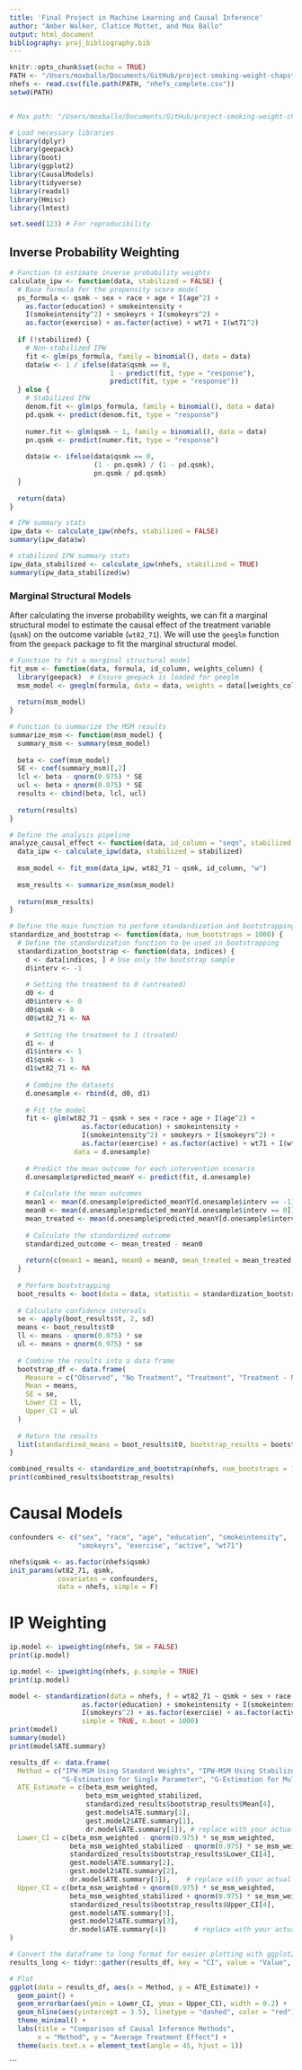---
title: 'Final Project in Machine Learning and Causal Inference'
author: "Amber Walker, Clatice Mottet, and Mox Ballo"
output: html_document
bibliography: proj_bibliography.bib 
---

```{r setup, include=FALSE}
knitr::opts_chunk$set(echo = TRUE)
PATH <- "/Users/moxballo/Documents/GitHub/project-smoking-weight-chapsticks"
nhefs <- read.csv(file.path(PATH, "nhefs_complete.csv"))
setwd(PATH)


# Mox path: "/Users/moxballo/Documents/GitHub/project-smoking-weight-chapsticks" 

# Load necessary libraries
library(dplyr)
library(geepack)  
library(boot)
library(ggplot2)
library(CausalModels)
library(tidyverse)
library(readxl)
library(Hmisc)
library(lmtest)

set.seed(123) # For reproducibility
```

## Inverse Probability Weighting

```{r}
# Function to estimate inverse probability weights
calculate_ipw <- function(data, stabilized = FALSE) {
  # Base formula for the propensity score model
  ps_formula <- qsmk ~ sex + race + age + I(age^2) + 
    as.factor(education) + smokeintensity + 
    I(smokeintensity^2) + smokeyrs + I(smokeyrs^2) + 
    as.factor(exercise) + as.factor(active) + wt71 + I(wt71^2)
  
  if (!stabilized) {
    # Non-stabilized IPW
    fit <- glm(ps_formula, family = binomial(), data = data)
    data$w <- 1 / ifelse(data$qsmk == 0, 
                         1 - predict(fit, type = "response"),
                         predict(fit, type = "response"))
  } else {
    # Stabilized IPW
    denom.fit <- glm(ps_formula, family = binomial(), data = data)
    pd.qsmk <- predict(denom.fit, type = "response")
    
    numer.fit <- glm(qsmk ~ 1, family = binomial(), data = data)
    pn.qsmk <- predict(numer.fit, type = "response")
    
    data$w <- ifelse(data$qsmk == 0, 
                     (1 - pn.qsmk) / (1 - pd.qsmk), 
                     pn.qsmk / pd.qsmk)
  }
  
  return(data)
}
```


```{r}
# IPW summary stats
ipw_data <- calculate_ipw(nhefs, stabilized = FALSE)
summary(ipw_data$w)
```

```{r}
# stabilized IPW summary stats
ipw_data_stabilized <- calculate_ipw(nhefs, stabilized = TRUE)
summary(ipw_data_stabilized$w)
```

### Marginal Structural Models

After calculating the inverse probability weights, we can fit a marginal structural model to estimate the causal effect of the treatment variable (`qsmk`) on the outcome variable (`wt82_71`). We will use the `geeglm` function from the `geepack` package to fit the marginal structural model.

```{r}
# Function to fit a marginal structural model
fit_msm <- function(data, formula, id_column, weights_column) {
  library(geepack)  # Ensure geepack is loaded for geeglm
  msm_model <- geeglm(formula, data = data, weights = data[[weights_column]], id = data[[id_column]], corstr = "independence")
  
  return(msm_model)
}

# Function to summarize the MSM results
summarize_msm <- function(msm_model) {
  summary_msm <- summary(msm_model)
  
  beta <- coef(msm_model)
  SE <- coef(summary_msm)[,2]
  lcl <- beta - qnorm(0.975) * SE
  ucl <- beta + qnorm(0.975) * SE
  results <- cbind(beta, lcl, ucl)
  
  return(results)
}

# Define the analysis pipeline
analyze_causal_effect <- function(data, id_column = "seqn", stabilized = FALSE) {
  data_ipw <- calculate_ipw(data, stabilized = stabilized)
  
  msm_model <- fit_msm(data_ipw, wt82_71 ~ qsmk, id_column, "w")
  
  msm_results <- summarize_msm(msm_model)
  
  return(msm_results)
}
```

```{r}
# Define the main function to perform standardization and bootstrapping
standardize_and_bootstrap <- function(data, num_bootstraps = 1000) {
  # Define the standardization function to be used in bootstrapping
  standardization_bootstrap <- function(data, indices) {
    d <- data[indices, ] # Use only the bootstrap sample
    d$interv <- -1
    
    # Setting the treatment to 0 (untreated)
    d0 <- d
    d0$interv <- 0
    d0$qsmk <- 0
    d0$wt82_71 <- NA
    
    # Setting the treatment to 1 (treated)
    d1 <- d
    d1$interv <- 1
    d1$qsmk <- 1
    d1$wt82_71 <- NA
    
    # Combine the datasets
    d.onesample <- rbind(d, d0, d1)
    
    # Fit the model
    fit <- glm(wt82_71 ~ qsmk + sex + race + age + I(age^2) + 
                  as.factor(education) + smokeintensity + 
                  I(smokeintensity^2) + smokeyrs + I(smokeyrs^2) + 
                  as.factor(exercise) + as.factor(active) + wt71 + I(wt71^2), 
                data = d.onesample)
    
    # Predict the mean outcome for each intervention scenario
    d.onesample$predicted_meanY <- predict(fit, d.onesample)
    
    # Calculate the mean outcomes
    mean1 <- mean(d.onesample$predicted_meanY[d.onesample$interv == -1])
    mean0 <- mean(d.onesample$predicted_meanY[d.onesample$interv == 0])
    mean_treated <- mean(d.onesample$predicted_meanY[d.onesample$interv == 1])
    
    # Calculate the standardized outcome
    standardized_outcome <- mean_treated - mean0
    
    return(c(mean1 = mean1, mean0 = mean0, mean_treated = mean_treated, standardized_outcome = standardized_outcome))
  }
  
  # Perform bootstrapping
  boot_results <- boot(data = data, statistic = standardization_bootstrap, R = num_bootstraps)
  
  # Calculate confidence intervals
  se <- apply(boot_results$t, 2, sd)
  means <- boot_results$t0
  ll <- means - qnorm(0.975) * se
  ul <- means + qnorm(0.975) * se
  
  # Combine the results into a data frame
  bootstrap_df <- data.frame(
    Measure = c("Observed", "No Treatment", "Treatment", "Treatment - No Treatment"),
    Mean = means,
    SE = se,
    Lower_CI = ll,
    Upper_CI = ul
  )
  
  # Return the results
  list(standardized_means = boot_results$t0, bootstrap_results = bootstrap_df)
}
```

```{r}
combined_results <- standardize_and_bootstrap(nhefs, num_bootstraps = 100)
print(combined_results$bootstrap_results)
```
# Causal Models

```{r}
confounders <- c("sex", "race", "age", "education", "smokeintensity",
                 "smokeyrs", "exercise", "active", "wt71")

nhefs$qsmk <- as.factor(nhefs$qsmk)
init_params(wt82_71, qsmk,
            covariates = confounders,
            data = nhefs, simple = F)

```

# IP Weighting



```{r}
ip.model <- ipweighting(nhefs, SW = FALSE)
print(ip.model)
```

```{r}
ip.model <- ipweighting(nhefs, p.simple = TRUE)
print(ip.model)
```



```{r}
model <- standardization(data = nhefs, f = wt82_71 ~ qsmk + sex + race + age + I(age^2) + 
                  as.factor(education) + smokeintensity + I(smokeintensity^2) + smokeyrs + 
                  I(smokeyrs^2) + as.factor(exercise) + as.factor(active) + wt71 + I(wt71^2), 
                  simple = TRUE, n.boot = 1000)
print(model)
summary(model)
print(model$ATE.summary)


```



```{r}
results_df <- data.frame(
  Method = c("IPW-MSM Using Standard Weights", "IPW-MSM Using Stabilized Weights", "Standardization",
             "G-Estimation for Single Parameter", "G-Estimation for Multiple Parameters","Doubly-Robust Models"),
  ATE_Estimate = c(beta_msm_weighted, 
                   beta_msm_weighted_stabilized, 
                   standardized_results$bootstrap_results$Mean[4], 
                   gest.model$ATE.summary[1], 
                   gest.model2$ATE.summary[1], 
                   dr.model$ATE.summary[1]), # replace with your actual estimates
  Lower_CI = c(beta_msm_weighted - qnorm(0.975) * se_msm_weighted, 
               beta_msm_weighted_stabilized - qnorm(0.975) * se_msm_weighted_stabilized, 
               standardized_results$bootstrap_results$Lower_CI[4], 
               gest.model$ATE.summary[2], 
               gest.model2$ATE.summary[2], 
               dr.model$ATE.summary[3]),    # replace with your actual lower CI
  Upper_CI = c(beta_msm_weighted + qnorm(0.975) * se_msm_weighted, 
               beta_msm_weighted_stabilized + qnorm(0.975) * se_msm_weighted_stabilized,
               standardized_results$bootstrap_results$Upper_CI[4], 
               gest.model$ATE.summary[3], 
               gest.model2$ATE.summary[3], 
               dr.model$ATE.summary[4])       # replace with your actual upper CI
)

# Convert the dataframe to long format for easier plotting with ggplot2
results_long <- tidyr::gather(results_df, key = "CI", value = "Value", Lower_CI, Upper_CI)

# Plot
ggplot(data = results_df, aes(x = Method, y = ATE_Estimate)) + 
  geom_point() + 
  geom_errorbar(aes(ymin = Lower_CI, ymax = Upper_CI), width = 0.2) +
  geom_hline(aes(yintercept = 3.5), linetype = "dashed", color = "red") +  # Replace 3.5 with the Doubly-Robust Estimate
  theme_minimal() +
  labs(title = "Comparison of Causal Inference Methods",
       x = "Method", y = "Average Treatment Effect") +
  theme(axis.text.x = element_text(angle = 45, hjust = 1))
```


```
